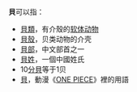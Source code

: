 '''貝'''可以指：
* [[貝類|貝類]]，有介殼的[[软体动物|软体动物]]
* [[貝殼|貝殼]]，贝类动物的介壳
* [[貝部|貝部]]，中文部首之一
* [[貝姓|貝姓]]，一個中國姓氏
* 10[[分貝|分貝]]等于1贝
* [[ONE_PIECE用語列表#貝|貝]]，動漫《[[ONE_PIECE|ONE PIECE]]》裡的用語

{{Disambig|cat=一字消歧义}}